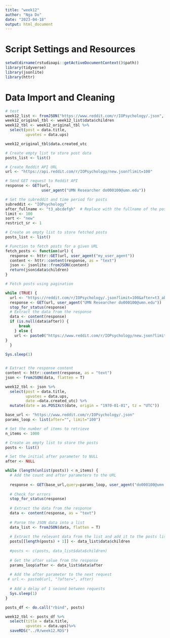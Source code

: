 ```yaml
---
title: "week12"
author: "Nga Do"
date: "2023-04-18"
output: html_document
---
```


# Script Settings and Resources
```r
setwd(dirname(rstudioapi::getActiveDocumentContext()$path))
library(tidyverse)
library(jsonlite)
library(httr)
```

# Data Import and Cleaning
```r
# test
week12_list <- fromJSON("https://www.reddit.com/r/IOPsychology/.json", flatten = T)
week12_original_tbl <- week12_list$data$children
week12_tbl <- week12_original_tbl %>%
  select(post = data.title,
         upvotes = data.ups)

week12_original_tbl$data.created_utc

```

```r
# Create empty list to store post data
posts_list <- list()

# Create Reddit API URL
url <- "https://api.reddit.com/r/IOPsychology/new.json?limit=100"

# Send GET request to Reddit API
response <- GET(url, 
                user_agent("UMN Researcher do000100@umn.edu"))

# Set the subreddit and time period for posts
subreddit <- "IOPsychology"
after_fullname <- "t3_abcdefgh"  # Replace with the fullname of the post after which you want to fetch posts
limit <- 100
sort <- "new"
restrict_sr <- 1

# Create an empty list to store fetched posts
posts_list <- list()

# Function to fetch posts for a given URL
fetch_posts <- function(url) {
  response <- httr::GET(url, user_agent("my_user_agent"))
  content <- httr::content(response, as = "text")
  json <- jsonlite::fromJSON(content)
  return(json$data$children)
}

# Fetch posts using pagination

while (TRUE) {
  url <- "https://reddit.com/r/IOPsychology/.json?limit=100&after=t3_abcdefgh"
  response <- GET(url, user_agent("UMN Researcher do000100@umn.edu"))
  stop_for_status(response)
  # Extract the data from the response
  data <- content(response)
  if (is.null(data$after)) {
      break
    } else {
    url <- paste0("https://www.reddit.com/r/IOPsychology/new.json?limit=100&after=", data$after)
}
  }
 
Sys.sleep(1)


# Extract the response content
content <- httr::content(response, as = "text")
json <- fromJSON(data, flatten = T)

week12_tbl <- json %>%
  select(post = data.title,
         upvotes = data.ups,
         date =data.created_utc) %>% 
  mutate(date = as.POSIXct(date, origin = "1970-01-01", tz = "UTC"))


```


```r
base_url <- "https://www.reddit.com/r/IOPsychology/.json"
params_loop <- list(after="", limit="100")

# Set the number of items to retrieve
n_items <- 1000

# Create an empty list to store the posts
posts <- list()

# Set the initial after parameter to NULL
after <- NULL

while (length(unlist(posts)) < n_items) {
  # Add the count and after parameters to the URL
  
  response <- GET(base_url,query=params_loop, user_agent("do000100@umn.edu"))
  
  # Check for errors
  stop_for_status(response)
  
  # Extract the data from the response
  data <- content(response, as = "text")
  
  # Parse the JSON data into a list
  data_list <- fromJSON(data, flatten = T)
  
  # Extract the relevant data from the list and add it to the posts list
  posts[[length(posts) + 1]] <- data_list$data$children
  
  #posts <- c(posts, data_list$data$children)
  
  # Get the after value from the response
  params_loop$after <- data_list$data$after
  
  # Add the after parameter to the next request
 # url <- paste0(url, "?after=", after)
  
  # Add a delay of 1 second between requests
  Sys.sleep(1)
}

posts_df <- do.call("rbind", posts)

week12_tbl <- posts_df %>%
  select(title = data.title,
         upvotes = data.ups)%>%
  saveRDS("../R/week12.RDS")

```





                  

                



